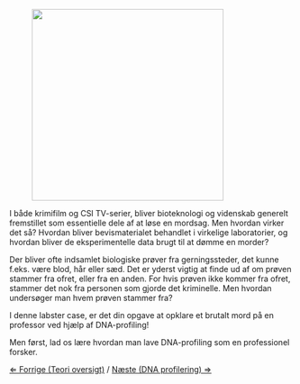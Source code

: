 [[File: forensicscience.jpeg|frame|x340px|none|]]

I både krimifilm og CSI TV-serier, bliver bioteknologi og videnskab generelt fremstillet som essentielle dele af at løse en mordsag. Men hvordan virker det så? Hvordan bliver bevismaterialet behandlet i virkelige laboratorier, og hvordan bliver de eksperimentelle data brugt til at dømme en morder?<br>


Der bliver ofte indsamlet biologiske prøver fra gerningssteder, det kunne f.eks. være blod, hår eller sæd. Det er yderst vigtig at finde ud af om prøven stammer fra ofret, eller fra en anden. For hvis prøven ikke kommer fra ofret, stammer det nok fra personen som gjorde det kriminelle. Men hvordan undersøger man hvem prøven stammer fra?<br>


I denne labster case, er det din opgave at opklare et brutalt mord på en professor ved hjælp af DNA-profiling!<br>


Men først, lad os lære hvordan man lave DNA-profiling som en professionel forsker.


[[CSI Casen|&lArr; Forrige (Teori oversigt)]] / [[DNA profilering|Næste (DNA profilering) &rArr;]]